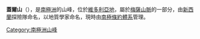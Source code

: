 {{Coord|73|28|S|162|52|E|source:GNIS|display=title}}

'''蓋爾山'''（{{lang-en|Gair Mesa}}），是[[南極洲|南極洲]]的山峰，位於[[維多利亞地|維多利亞地]]，屬於[[梅薩山脈|梅薩山脈]]的一部分，由[[新西蘭|新西蘭]]探險隊命名，以地質學家命名，現時由[[南極條約體系|南極條約體系]]管理。

{{Antarctica-geo-stub}}
[[Category:南極洲山峰|Category:南極洲山峰]]